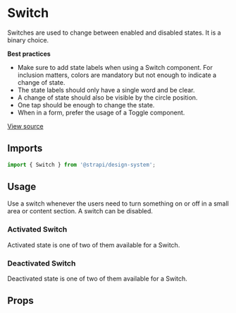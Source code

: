 

<Meta of={SwitchStories} />

# Switch

Switches are used to change between enabled and disabled states. It is a binary choice.

**Best practices**

- Make sure to add state labels when using a Switch component. For inclusion matters, colors are mandatory but not
  enough to indicate a change of state.
- The state labels should only have a single word and be clear.
- A change of state should also be visible by the circle position.
- One tap should be enough to change the state.
- When in a form, prefer the usage of a Toggle component.

[View source](https://github.com/strapi/design-system/tree/main/packages/design-system/src/Switch)

## Imports

```js
import { Switch } from '@strapi/design-system';
```

## Usage

Use a switch whenever the users need to turn something on or off in a small area or content section. A switch can be
disabled.

### Activated Switch

Activated state is one of two of them available for a Switch.

<Canvas of={SwitchStories.Activated} />

### Deactivated Switch

Deactivated state is one of two of them available for a Switch.

<Canvas of={SwitchStories.NotActivated} />

## Props

<ArgTypes of={Switch} />
